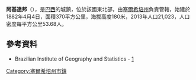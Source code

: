 {{coord|10|16|51|S|37|01|08|W|scale:30000|display=title}}

'''阿基達邦'''（{{lang-pt|Aquidabã}}），是[[巴西|巴西]]的城鎮，位於該國東北部，由[[塞爾希培州|塞爾希培州]]負責管轄，始建於1882年4月4日，面積370平方公里，海拔高度180米，2013年人口21,023，人口密度每平方公里53.68人。

==參考資料==
*Brazilian Institute of Geography and Statistics - [http://www.ibge.gov.br/cidadesat/default.php] {{Wayback|url=http://www.ibge.gov.br/cidadesat/default.php |date=20080611095922 }}

{{Brazil-geo-stub}}
{{塞爾希培州市鎮}}
[[Category:塞爾希培州市鎮|Category:塞爾希培州市鎮]]